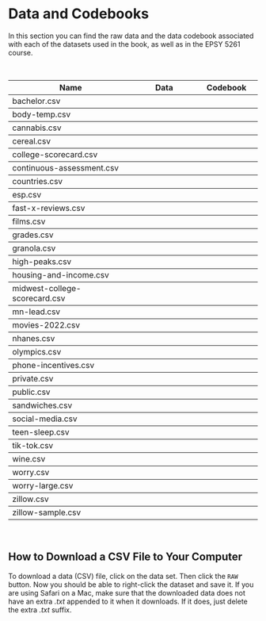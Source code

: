 # Data and Codebooks {-}

In this section you can find the raw data and the data codebook associated with each of the datasets used in the book, as well as in the EPSY 5261 course.


<br />

<table class="table">

<thead>
<tr>
<th style="width:50%;">**Name**</th>
<th style="width:25%;text-align:center;">**Data**</th>
<th style="width:25%;text-align:center;">**Codebook**</th>
</tr>
</thead>


<tbody>

<tr>
<td>bachelor.csv</td>
<td align="center" style="vertical-align:middle;">
    [<span class="fas fa-file-csv" style="font-size: 20px;"></span>](https://raw.githubusercontent.com/zief0002/epsy-5261/main/data/bachelor.csv)
</td>
<td align="center" style="vertical-align:middle;">
    [<span class="fas fa-book-open" style="font-size: 20px;"></span>](https://zief0002.github.io/epsy-5261/codebooks/bachelor.html)
</td>
</tr>


<tr style="border-top:1px solid;">
<td>body-temp.csv</td>
<td align="center" style="vertical-align:middle;">
    [<span class="fas fa-file-csv" style="font-size: 20px;"></span>](https://raw.githubusercontent.com/zief0002/epsy-5261/main/data/body-temp.csv)
</td>
<td align="center" style="vertical-align:middle;">
    [<span class="fas fa-book-open" style="font-size: 20px;"></span>](https://zief0002.github.io/epsy-5261/codebooks/body-temp.html)
</td>
</tr>


<tr style="border-top:1px solid;">
<td>cannabis.csv</td>
<td align="center" style="vertical-align:middle;">
    [<span class="fas fa-file-csv" style="font-size: 20px;"></span>](https://raw.githubusercontent.com/zief0002/epsy-5261/main/data/cannabis.csv)
</td>
<td align="center" style="vertical-align:middle;">
    [<span class="fas fa-book-open" style="font-size: 20px;"></span>](https://zief0002.github.io/epsy-5261/codebooks/cannabis.html)
</td>
</tr>


<tr style="border-top:1px solid;">
<td>cereal.csv</td>
<td align="center" style="vertical-align:middle;">
    [<span class="fas fa-file-csv" style="font-size: 20px;"></span>](https://raw.githubusercontent.com/zief0002/epsy-5261/main/data/cereal.csv)
</td>
<td align="center" style="vertical-align:middle;">
    [<span class="fas fa-book-open" style="font-size: 20px;"></span>](https://zief0002.github.io/epsy-5261/codebooks/cereal.html)
</td>
</tr>


<tr style="border-top:1px solid;">
<td>college-scorecard.csv</td>
<td align="center" style="vertical-align:middle;">
    [<span class="fas fa-file-csv" style="font-size: 20px;"></span>](https://raw.githubusercontent.com/zief0002/epsy-5261/main/data/college-scorecard.csv)
</td>
<td align="center" style="vertical-align:middle;">
    [<span class="fas fa-book-open" style="font-size: 20px;"></span>](https://zief0002.github.io/epsy-5261/codebooks/college-scorecard.html)
</td>
</tr>


<tr style="border-top:1px solid;">
<td>continuous-assessment.csv</td>
<td align="center" style="vertical-align:middle;">
    [<span class="fas fa-file-csv" style="font-size: 20px;"></span>](https://raw.githubusercontent.com/zief0002/epsy-5261/main/data/continuous-assessment.csv)
</td>
<td align="center" style="vertical-align:middle;">
    [<span class="fas fa-book-open" style="font-size: 20px;"></span>](https://zief0002.github.io/epsy-5261/codebooks/continuous-assessment.html)
</td>
</tr>


<tr style="border-top:1px solid;">
<td>countries.csv</td>
<td align="center" style="vertical-align:middle;">
    [<span class="fas fa-file-csv" style="font-size: 20px;"></span>](https://raw.githubusercontent.com/zief0002/epsy-5261/main/data/countries.csv)
</td>
<td align="center" style="vertical-align:middle;">
    [<span class="fas fa-book-open" style="font-size: 20px;"></span>](https://zief0002.github.io/epsy-5261/codebooks/countries.html)
</td>
</tr>


<tr style="border-top:1px solid;">
<td>esp.csv</td>
<td align="center" style="vertical-align:middle;">
    [<span class="fas fa-file-csv" style="font-size: 20px;"></span>](https://raw.githubusercontent.com/zief0002/epsy-5261/main/data/esp.csv)
</td>
<td align="center" style="vertical-align:middle;">
    [<span class="fas fa-book-open" style="font-size: 20px;"></span>](https://zief0002.github.io/epsy-5261/codebooks/esp.html)
</td>
</tr>


<tr style="border-top:1px solid;">
<td>fast-x-reviews.csv</td>
<td align="center" style="vertical-align:middle;">
    [<span class="fas fa-file-csv" style="font-size: 20px;"></span>](https://raw.githubusercontent.com/zief0002/epsy-5261/main/data/fast-x-reviews.csv)
</td>
<td align="center" style="vertical-align:middle;">
    [<span class="fas fa-book-open" style="font-size: 20px;"></span>](https://zief0002.github.io/epsy-5261/codebooks/fast-x-reviews.html)
</td>
</tr>


<tr style="border-top:1px solid;">
<td>films.csv</td>
<td align="center" style="vertical-align:middle;">
    [<span class="fas fa-file-csv" style="font-size: 20px;"></span>](https://raw.githubusercontent.com/zief0002/epsy-5261/main/data/films.csv)
</td>
<td align="center" style="vertical-align:middle;">
    [<span class="fas fa-book-open" style="font-size: 20px;"></span>](https://zief0002.github.io/epsy-5261/codebooks/films.html)
</td>
</tr>


<tr style="border-top:1px solid;">
<td>grades.csv</td>
<td align="center" style="vertical-align:middle;">
    [<span class="fas fa-file-csv" style="font-size: 20px;"></span>](https://raw.githubusercontent.com/zief0002/epsy-5261/main/data/grades.csv)
</td>
<td align="center" style="vertical-align:middle;">
    [<span class="fas fa-book-open" style="font-size: 20px;"></span>](https://zief0002.github.io/epsy-5261/codebooks/grades.html)
</td>


<tr style="border-top:1px solid;">
<td>granola.csv</td>
<td align="center" style="vertical-align:middle;">
    [<span class="fas fa-file-csv" style="font-size: 20px;"></span>](https://raw.githubusercontent.com/zief0002/epsy-5261/main/data/granola.csv)
</td>
<td align="center" style="vertical-align:middle;">
    [<span class="fas fa-book-open" style="font-size: 20px;"></span>](https://zief0002.github.io/epsy-5261/codebooks/granola.html)
</td>


<tr style="border-top:1px solid;">
<td>high-peaks.csv</td>
<td align="center" style="vertical-align:middle;">
    [<span class="fas fa-file-csv" style="font-size: 20px;"></span>](https://raw.githubusercontent.com/zief0002/epsy-5261/main/data/high-peaks.csv)
</td>
<td align="center" style="vertical-align:middle;">
    [<span class="fas fa-book-open" style="font-size: 20px;"></span>](https://zief0002.github.io/epsy-5261/codebooks/high-peaks.html)
</td>
</tr>


<tr style="border-top:1px solid;">
<td>housing-and-income.csv</td>
<td align="center" style="vertical-align:middle;">
    [<span class="fas fa-file-csv" style="font-size: 20px;"></span>](https://raw.githubusercontent.com/zief0002/epsy-5261/main/data/housing-and-income.csv)
</td>
<td align="center" style="vertical-align:middle;">
    [<span class="fas fa-book-open" style="font-size: 20px;"></span>](https://zief0002.github.io/epsy-5261/codebooks/housing-and-income.html)
</td>
</tr>


<tr style="border-top:1px solid;">
<td>midwest-college-scorecard.csv</td>
<td align="center" style="vertical-align:middle;">
    [<span class="fas fa-file-csv" style="font-size: 20px;"></span>](https://raw.githubusercontent.com/zief0002/epsy-5261/main/data/midwest-college-scorecard.csv)
</td>
<td align="center" style="vertical-align:middle;">
    [<span class="fas fa-book-open" style="font-size: 20px;"></span>](https://zief0002.github.io/epsy-5261/codebooks/midwest-college-scorecard.html)
</td>
</tr>


<tr style="border-top:1px solid;">
<td>mn-lead.csv</td>
<td align="center" style="vertical-align:middle;">
    [<span class="fas fa-file-csv" style="font-size: 20px;"></span>](https://raw.githubusercontent.com/zief0002/epsy-5261/main/data/mn-lead.csv)
</td>
<td align="center" style="vertical-align:middle;">
    [<span class="fas fa-book-open" style="font-size: 20px;"></span>](https://zief0002.github.io/epsy-5261/codebooks/mn-lead.html)
</td>
</tr>


<tr style="border-top:1px solid;">
<td>movies-2022.csv</td>
<td align="center" style="vertical-align:middle;">
    [<span class="fas fa-file-csv" style="font-size: 20px;"></span>](https://raw.githubusercontent.com/zief0002/epsy-5261/main/data/movies-2022.csv)
</td>
<td align="center" style="vertical-align:middle;">
    [<span class="fas fa-book-open" style="font-size: 20px;"></span>](https://zief0002.github.io/epsy-5261/codebooks/movies-2022.html)
</td>
</tr>


<tr style="border-top:1px solid;">
<td>nhanes.csv</td>
<td align="center" style="vertical-align:middle;">
    [<span class="fas fa-file-csv" style="font-size: 20px;"></span>](https://raw.githubusercontent.com/zief0002/epsy-5261/main/data/nhanes.csv)
</td>
<td align="center" style="vertical-align:middle;">
    [<span class="fas fa-book-open" style="font-size: 20px;"></span>](https://zief0002.github.io/epsy-5261/codebooks/nhanes.html)
</td>
</tr>


<tr style="border-top:1px solid;">
<td>olympics.csv</td>
<td align="center" style="vertical-align:middle;">
    [<span class="fas fa-file-csv" style="font-size: 20px;"></span>](https://raw.githubusercontent.com/zief0002/epsy-5261/main/data/olympics.csv)
</td>
<td align="center" style="vertical-align:middle;">
    [<span class="fas fa-book-open" style="font-size: 20px;"></span>](https://zief0002.github.io/epsy-5261/codebooks/olympics.html)
</td>
</tr>


<tr style="border-top:1px solid;">
<td>phone-incentives.csv</td>
<td align="center" style="vertical-align:middle;">
    [<span class="fas fa-file-csv" style="font-size: 20px;"></span>](https://raw.githubusercontent.com/zief0002/epsy-5261/main/data/phone-incentives.csv)
</td>
<td align="center" style="vertical-align:middle;">
    [<span class="fas fa-book-open" style="font-size: 20px;"></span>](https://zief0002.github.io/epsy-5261/codebooks/phone-incentives.html)
</td>
</tr>


<tr style="border-top:1px solid;">
<td>private.csv</td>
<td align="center" style="vertical-align:middle;">
    [<span class="fas fa-file-csv" style="font-size: 20px;"></span>](https://raw.githubusercontent.com/zief0002/epsy-5261/main/data/private.csv)
</td>
<td align="center" style="vertical-align:middle;">
    [<span class="fas fa-book-open" style="font-size: 20px;"></span>](https://zief0002.github.io/epsy-5261/codebooks/private.html)
</td>
</tr>


<tr style="border-top:1px solid;">
<td>public.csv</td>
<td align="center" style="vertical-align:middle;">
    [<span class="fas fa-file-csv" style="font-size: 20px;"></span>](https://raw.githubusercontent.com/zief0002/epsy-5261/main/data/public.csv)
</td>
<td align="center" style="vertical-align:middle;">
    [<span class="fas fa-book-open" style="font-size: 20px;"></span>](https://zief0002.github.io/epsy-5261/codebooks/public.html)
</td>
</tr>


<tr style="border-top:1px solid;">
<td>sandwiches.csv</td>
<td align="center" style="vertical-align:middle;">
    [<span class="fas fa-file-csv" style="font-size: 20px;"></span>](https://raw.githubusercontent.com/zief0002/epsy-5261/main/data/sandwiches.csv)
</td>
<td align="center" style="vertical-align:middle;">
    [<span class="fas fa-book-open" style="font-size: 20px;"></span>](https://zief0002.github.io/epsy-5261/codebooks/sandwiches.html)
</td>
</tr>


<tr style="border-top:1px solid;">
<td>social-media.csv</td>
<td align="center" style="vertical-align:middle;">
    [<span class="fas fa-file-csv" style="font-size: 20px;"></span>](https://raw.githubusercontent.com/zief0002/epsy-5261/main/data/social-media.csv)
</td>
<td align="center" style="vertical-align:middle;">
    [<span class="fas fa-book-open" style="font-size: 20px;"></span>](https://zief0002.github.io/epsy-5261/codebooks/social-media.html)
</td>
</tr>


<tr style="border-top:1px solid;">
<td>teen-sleep.csv</td>
<td align="center" style="vertical-align:middle;">
    [<span class="fas fa-file-csv" style="font-size: 20px;"></span>](https://raw.githubusercontent.com/zief0002/epsy-5261/main/data/teen-sleep.csv)
</td>
<td align="center" style="vertical-align:middle;">
    [<span class="fas fa-book-open" style="font-size: 20px;"></span>](https://zief0002.github.io/epsy-5261/codebooks/teen-sleep.html)
</td>
</tr>


<tr style="border-top:1px solid;">
<td>tik-tok.csv</td>
<td align="center" style="vertical-align:middle;">
    [<span class="fas fa-file-csv" style="font-size: 20px;"></span>](https://raw.githubusercontent.com/zief0002/epsy-5261/main/data/tik-tok.csv)
</td>
<td align="center" style="vertical-align:middle;">
    [<span class="fas fa-book-open" style="font-size: 20px;"></span>](https://zief0002.github.io/epsy-5261/codebooks/tik-tok.html)
</td>
</tr>


<tr style="border-top:1px solid;">
<td>wine.csv</td>
<td align="center" style="vertical-align:middle;">
    [<span class="fas fa-file-csv" style="font-size: 20px;"></span>](https://raw.githubusercontent.com/zief0002/epsy-5261/main/data/wine.csv)
</td>
<td align="center" style="vertical-align:middle;">
    [<span class="fas fa-book-open" style="font-size: 20px;"></span>](https://zief0002.github.io/epsy-5261/codebooks/wine.html)
</td>
</tr>


<!-- <tr style="border-top:1px solid;"> -->
<!-- <td>world-life-expectancy.csv</td> -->
<!-- <td align="center" style="vertical-align:middle;"> -->
<!--     [<span class="fas fa-file-csv" style="font-size: 20px;"></span>](https://raw.githubusercontent.com/zief0002/epsy-5261/main/data/world-life-expectancy.csv) -->
<!-- </td> -->
<!-- <td align="center" style="vertical-align:middle;"> -->
<!--     [<span class="fas fa-book-open" style="font-size: 20px;"></span>](https://zief0002.github.io/epsy-5261/codebooks/world-life-expectancy.html) -->
<!-- </td> -->
<!-- </tr> -->


<tr style="border-top:1px solid;">
<td>worry.csv</td>
<td align="center" style="vertical-align:middle;">
    [<span class="fas fa-file-csv" style="font-size: 20px;"></span>](https://raw.githubusercontent.com/zief0002/epsy-5261/main/data/worry.csv)
</td>
<td align="center" style="vertical-align:middle;">
    [<span class="fas fa-book-open" style="font-size: 20px;"></span>](https://zief0002.github.io/epsy-5261/codebooks/worry.html)
</td>
</tr>


<tr style="border-top:1px solid;">
<td>worry-large.csv</td>
<td align="center" style="vertical-align:middle;">
    [<span class="fas fa-file-csv" style="font-size: 20px;"></span>](https://raw.githubusercontent.com/zief0002/epsy-5261/main/data/worry-large.csv)
</td>
<td align="center" style="vertical-align:middle;">
    [<span class="fas fa-book-open" style="font-size: 20px;"></span>](https://zief0002.github.io/epsy-5261/codebooks/worry-large.html)
</td>
</tr>


<tr style="border-top:1px solid;">
<td>zillow.csv</td>
<td align="center" style="vertical-align:middle;">
    [<span class="fas fa-file-csv" style="font-size: 20px;"></span>](https://raw.githubusercontent.com/zief0002/epsy-5261/main/data/zillow.csv)
</td>
<td align="center" style="vertical-align:middle;">
    [<span class="fas fa-book-open" style="font-size: 20px;"></span>](https://zief0002.github.io/epsy-5261/codebooks/zillow.html)
</td>
</tr>


<tr style="border-top:1px solid;">
<td>zillow-sample.csv</td>
<td align="center" style="vertical-align:middle;">
    [<span class="fas fa-file-csv" style="font-size: 20px;"></span>](https://raw.githubusercontent.com/zief0002/epsy-5261/main/data/zillow-sample.csv)
</td>
<td align="center" style="vertical-align:middle;">
    [<span class="fas fa-book-open" style="font-size: 20px;"></span>](https://zief0002.github.io/epsy-5261/codebooks/zillow-sample.html)
</td>
</tr>


</tbody>
</table>

<br />


## How to Download a CSV File to Your Computer

To download a data (CSV) file, click on the data set. Then click the `RAW` button. Now you should be able to right-click the dataset and save it. If you are using Safari on a Mac, make sure that the downloaded data does not have an extra *.txt* appended to it when it downloads. If it does, just delete the extra *.txt* suffix.



<br /><br />
